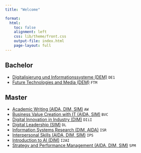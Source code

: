 ```yaml
---
title: "Welcome"  

format: 
  html:
    toc: false
    alignment: left
    css: lib/theme/front.css
    output-file: index.html
    page-layout: full
---
```


## Bachelor

<!-- [`IMUK_1` — Grundzüge Informationsmanagement](lectures/GIM/23ST/admin/) -->
- [Digitalisierung und Informationssysteme (DEM)](lectures/DE1/24WT/admin/) `DE1` 
<!-- - [`IMA_5` — IT as a Service Enabler](lectures/ITSE/24ST/admin/) -->
- [Future Technologies and Media (DEM)](lectures/FTM/24ST/admin/) `FTM`
<!-- - - [`Elective` — Information Systems for Sustainable Development](lectures/ISSD/24WT/admin/) -->


## Master

<!-- - [`SIM_1` — Technology & Application Management](lectures/TAM/22WT/admin/) -->
- [Academic Writing (AIDA, DIM, SIM)](lectures/AW/24WT/admin/) `AW`
- [Business Value Creation with IT (AIDA, SIM)](lectures/BVC/24ST/admin/) `BVC` 
- [Digital Innovation in Industry (DIM)](lectures/DIiI/25ST/admin/) `DIiI`
- [Digital Leadership (SIM)](lectures/DL/24ST/admin/) `DL ` 
- [Information Systems Research (DIM, AIDA)](lectures/ISR/24WT/admin/) `ISR`
- [Interpersonal Skills (AIDA, DIM, SIM)](lectures/IPS/24WT/admin/) `IPS`
- [Introduction to AI (DIM)](lectures/I2AI/25ST/admin/) `I2AI`  
- [Strategy and Performance Management (AIDA, DIM, SIM)](lectures/SPM/24WT/admin/) `SPM` 

